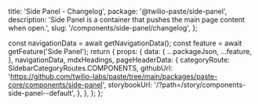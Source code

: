  title: 'Side Panel - Changelog',
  package: '@twilio-paste/side-panel',
  description:
    'Side Panel is a container that pushes the main page content when open.',
  slug: '/components/side-panel/changelog',
};




  const navigationData = await getNavigationData();
  const feature = await getFeature('Side Panel');
  return {
    props: {
      data: {
        ...packageJson,
        ...feature,
      },
      navigationData,
      mdxHeadings,
      pageHeaderData: {
        categoryRoute: SidebarCategoryRoutes.COMPONENTS,
        githubUrl: 'https://github.com/twilio-labs/paste/tree/main/packages/paste-core/components/side-panel',
        storybookUrl: '/?path=/story/components-side-panel--default',
      },
    },
  };
};

<Changelog />
